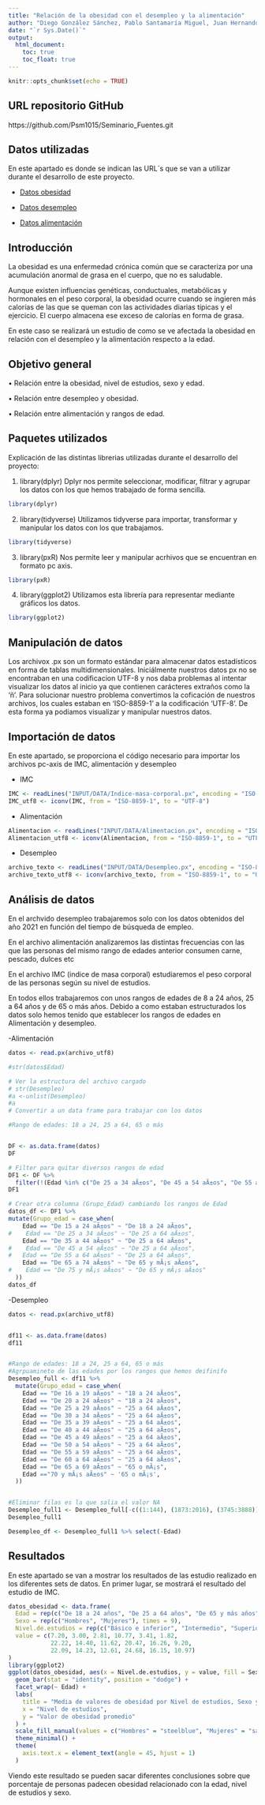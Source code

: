 ```yaml
---
title: "Relación de la obesidad con el desempleo y la alimentación"
author: "Diego González Sánchez, Pablo Santamaría Miguel, Juan Hernando Quintana"
date: "`r Sys.Date()`"
output: 
  html_document:
    toc: true
    toc_float: true
---
```


```r
knitr::opts_chunk$set(echo = TRUE)
```

## **URL repositorio GitHub**
https://github.com/Psm1015/Seminario_Fuentes.git

## **Datos utilizadas**
En este apartado es donde se indican las URL´s que se van a utilizar durante el desarrollo de este proyecto. 

- [Datos obesidad](https://datos.gob.es/es/catalogo/ea0010587-indice-de-masa-corporal-poblacion-adulta-segun-sexo-grupo-de-edad-y-nivel-de-estudios-poblacion-de-18-y-mas-anos-identificador-api-t15-p420-a2019-p06-l0-01005-px1)

- [Datos desempleo](https://datos.gob.es/es/catalogo/ea0010587-parados-por-tiempo-de-busqueda-de-empleo-sexo-y-grupo-de-edad-epa-identificador-api-66002)

- [Datos alimentación](https://datos.gob.es/es/catalogo/ea0010587-patron-de-consumo-de-determinados-alimentos-segun-sexo-y-grupo-de-edad-poblacion-de-15-y-mas-anos-identificador-api-t15-p420-a2019-p06-l0-05001-px1)

## **Introducción**
La obesidad es una enfermedad crónica común que se caracteriza por una acumulación anormal de grasa en el cuerpo, que no es saludable.

Aunque existen influencias genéticas, conductuales, metabólicas y hormonales en el peso corporal, la obesidad ocurre cuando se ingieren más calorías de las que se queman con las actividades diarias típicas y el ejercicio. El cuerpo almacena ese exceso de calorías en forma de grasa.

En este caso se realizará un estudio de como se ve afectada la obesidad en relación con el desempleo y la alimentación  respecto a la edad.

## **Objetivo general**
• Relación entre la obesidad, nivel de estudios, sexo y edad.

• Relación entre desempleo y obesidad.

• Relación entre alimentación y rangos de edad.

## **Paquetes utilizados**
Explícación de las distintas librerias utilizadas durante el desarrollo del proyecto:

1. library(dplyr)
Dplyr nos permite seleccionar, modificar, filtrar y agrupar los datos con los que hemos trabajado de forma sencilla.

```r
library(dplyr)
```

2. library(tidyverse)
Utilizamos tidyverse para importar, transformar y manipular los datos con los que trabajamos.

```r
library(tidyverse)
```

3. library(pxR)
Nos permite leer y manipular acrhivos que se encuentran en formato pc axis.

```r
library(pxR)
```

4. library(ggplot2)
Utilizamos esta librería para representar mediante gráficos los datos.

```r
library(ggplot2)
```

## **Manipulación de datos**
Los archivox .px son un formato estándar para almacenar datos estadísticos en forma de tablas multidimensionales.
Iniciálmente nuestros datos px no se encontraban en una codificacion UTF-8 y nos daba problemas al intentar visualizar los datos al inicio ya que contienen carácteres extraños como la 'ñ'.
Para solucionar nuestro problema convertimos la coficación de nuestros archivos, los cuales estaban en 'ISO-8859-1' a la codificación 'UTF-8'.
De esta forma ya podiamos visualizar y manipular nuestros datos.

## **Importación de datos**
En este apartado, se proporciona el código necesario para importar los archivos pc-axis de IMC, alimentación y desempleo

- IMC
```r
IMC <- readLines("INPUT/DATA/Indice-masa-corporal.px", encoding = "ISO-8859-1")
IMC_utf8 <- iconv(IMC, from = "ISO-8859-1", to = "UTF-8")
```

- Alimentación
```r
Alimentacion <- readLines("INPUT/DATA/Alimentacion.px", encoding = "ISO-8859-1")
Alimentacion_utf8 <- iconv(Alimentacion, from = "ISO-8859-1", to = "UTF-8")
```

- Desempleo
```r
archivo_texto <- readLines("INPUT/DATA/Desempleo.px", encoding = "ISO-8859-1")
archivo_texto_utf8 <- iconv(archivo_texto, from = "ISO-8859-1", to = "UTF-8")
```

## **Análisis de datos**
En el archvido desempleo trabajaremos solo con los datos obtenidos del año 2021 en función del tiempo de búsqueda de empleo.

En el archivo alimentación analizaremos las distintas frecuencias con las que las personas del mismo rango de edades anterior consumen carne, pescado, dulces etc

En el archivo IMC (indice de masa corporal) estudiaremos el peso corporal de las personas según su nivel de estudios.

En todos ellos trabajaremos con unos rangos de edades de 8 a 24 años, 25 a 64 años y de 65 o más años.
Debido a como estaban estructurados los datos solo hemos tenido que establecer los rangos de edades en Alimentación y desempleo.

-Alimentación
```r
datos <- read.px(archivo_utf8)

#str(datos$Edad)

# Ver la estructura del archivo cargado
# str(Desempleo)
#a <-unlist(Desempleo)
#a
# Convertir a un data frame para trabajar con los datos

#Rango de edades: 18 a 24, 25 a 64, 65 o más


DF <- as.data.frame(datos)
DF

# Filter para quitar diversos rangos de edad
DF1 <- DF %>%
  filter(!(Edad %in% c("De 25 a 34 aÃ±os", "De 45 a 54 aÃ±os", "De 55 a 64 aÃ±os", "De 75 y mÃ¡s aÃ±os")))
DF1

# Crear otra columna (Grupo_Edad) cambiando los rangos de Edad
datos_df <- DF1 %>%
mutate(Grupo_edad = case_when(
    Edad == "De 15 a 24 aÃ±os" ~ "De 18 a 24 aÃ±os",
#    Edad == "De 25 a 34 aÃ±os" ~ "De 25 a 64 aÃ±os",
    Edad == "De 35 a 44 aÃ±os" ~ "De 25 a 64 aÃ±os",
#    Edad == "De 45 a 54 aÃ±os" ~ "De 25 a 64 aÃ±os",
#   Edad == "De 55 a 64 aÃ±os" ~ "De 25 a 64 aÃ±os",
    Edad == "De 65 a 74 aÃ±os" ~ "De 65 y mÃ¡s aÃ±os",
#    Edad == "De 75 y mÃ¡s aÃ±os" ~ "De 65 y mÃ¡s aÃ±os"
  ))
datos_df
```

-Desempleo
```r
datos <- read.px(archivo_utf8)


df11 <- as.data.frame(datos)
df11


#Rango de edades: 18 a 24, 25 a 64, 65 o más
#Agrpuamineto de las edades por los rangos que hemos deifinifo
Desempleo_full <- df11 %>%
  mutate(Grupo_edad = case_when(
    Edad == "De 16 a 19 aÃ±os" ~ "18 a 24 aÃ±os",
    Edad == "De 20 a 24 aÃ±os" ~ "18 a 24 aÃ±os",
    Edad == "De 25 a 29 aÃ±os" ~ "25 a 64 aÃ±os",
    Edad == "De 30 a 34 aÃ±os" ~ "25 a 64 aÃ±os",
    Edad == "De 35 a 39 aÃ±os" ~ "25 a 64 aÃ±os",
    Edad == "De 40 a 44 aÃ±os" ~ "25 a 64 aÃ±os",
    Edad == "De 45 a 49 aÃ±os" ~ "25 a 64 aÃ±os",
    Edad == "De 50 a 54 aÃ±os" ~ "25 a 64 aÃ±os",
    Edad == "De 55 a 59 aÃ±os" ~ "25 a 64 aÃ±os",
    Edad == "De 60 a 64 aÃ±os" ~ "25 a 64 aÃ±os",
    Edad == "De 65 a 69 aÃ±os" ~ "65 o mÃ¡s",
    Edad =="70 y mÃ¡s aÃ±os" ~ '65 o mÃ¡s',
  ))


#Eliminar filas es la que salia el valor NA
Desempleo_full1 <- Desempleo_full[-c((1:144), (1873:2016), (3745:3888)), ]
Desempleo_full1

Desempleo_df <- Desempleo_full1 %>% select(-Edad)
```



## **Resultados**
En este apartado se van a mostrar los resultados de las estudio realizado en los diferentes sets de datos. En primer lugar, se mostrará el resultado del estudio de IMC. 

```r
datos_obesidad <- data.frame(
  Edad = rep(c("De 18 a 24 años", "De 25 a 64 años", "De 65 y más años"), each = 6),
  Sexo = rep(c("Hombres", "Mujeres"), times = 9),
  Nivel.de.estudios = rep(c("Básico e inferior", "Intermedio", "Superior"), times = 6),
  value = c(7.20, 3.00, 2.81, 10.77, 3.41, 1.82, 
            22.22, 14.40, 11.62, 20.47, 16.26, 9.20, 
            22.09, 14.23, 12.61, 24.68, 16.15, 10.97)
)
library(ggplot2)
ggplot(datos_obesidad, aes(x = Nivel.de.estudios, y = value, fill = Sexo)) +
  geom_bar(stat = "identity", position = "dodge") +
  facet_wrap(~ Edad) +
  labs(
    title = "Media de valores de obesidad por Nivel de estudios, Sexo y Edad",
    x = "Nivel de estudios",
    y = "Valor de obesidad promedio"
  ) +
  scale_fill_manual(values = c("Hombres" = "steelblue", "Mujeres" = "salmon")) +
  theme_minimal() +
  theme(
    axis.text.x = element_text(angle = 45, hjust = 1)
  )
```

Viendo este resultado se pueden sacar diferentes conclusiones sobre que porcentaje de personas padecen obesidad relacionado con la edad, nivel de estudios y sexo.


